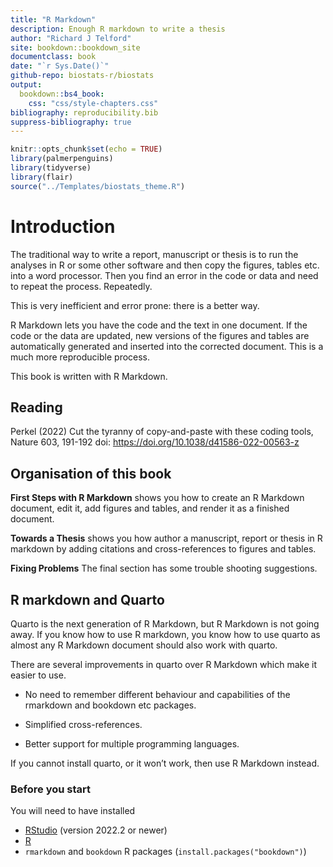 ```yaml
---
title: "R Markdown"
description: Enough R markdown to write a thesis
author: "Richard J Telford"
site: bookdown::bookdown_site
documentclass: book
date: "`r Sys.Date()`"
github-repo: biostats-r/biostats
output:
  bookdown::bs4_book:
    css: "css/style-chapters.css"
bibliography: reproducibility.bib
suppress-bibliography: true
---
```


```r
knitr::opts_chunk$set(echo = TRUE)
library(palmerpenguins)
library(tidyverse)
library(flair)
source("../Templates/biostats_theme.R")
```

# Introduction

The traditional way to write a report, manuscript or thesis is to run the analyses in R or some other software and then copy the figures, tables etc. into a word processor. Then you find an error in the code or data and need to repeat the process. Repeatedly.

This is very inefficient and error prone: there is a better way.

R Markdown lets you have the code and the text in one document. If the code or the data are updated, new versions of the figures and tables are automatically generated and inserted into the corrected document. This is a much more reproducible process.

This book is written with R Markdown.

::: callout-note
## Reading

Perkel (2022) Cut the tyranny of copy-and-paste with these coding tools, Nature 603, 191-192 doi: <https://doi.org/10.1038/d41586-022-00563-z>
:::

## Organisation of this book

**First Steps with R Markdown** shows you how to create an R Markdown document, edit it, add figures and tables, and render it as a finished document.

**Towards a Thesis** shows you how author a manuscript, report or thesis in R markdown by adding citations and cross-references to figures and tables.

**Fixing Problems** The final section has some trouble shooting suggestions.

::: {.infobox}
## R markdown and Quarto

Quarto is the next generation of R Markdown, but R Markdown is not going away. If you know how to use R markdown, you know how to use quarto as almost any R Markdown document should also work with quarto. 

There are several improvements in quarto over R Markdown which make it easier to use.

- No need to remember different behaviour and capabilities of the  rmarkdown and bookdown etc packages.

- Simplified cross-references.
- Better support for multiple programming languages.

If you cannot install quarto, or it won't work, then use R Markdown instead.
:::

### Before you start {.unnumbered .facta .toc-ignore}

You will need to have installed

-   [RStudio](https://www.rstudio.com/products/rstudio/) (version 2022.2 or newer)
-   [R](https://cran.r-project.org/)
-   `rmarkdown` and `bookdown` R packages (`install.packages("bookdown")`)
